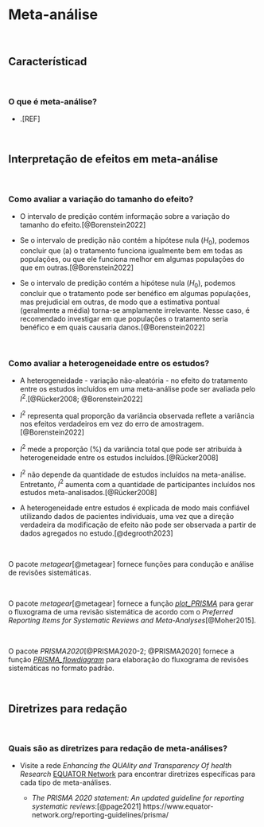 # **Meta-análise** {#meta-analise-cap}

<br>

## Característicad {#caracteristicas-meta-analise}

<br>

### O que é meta-análise?

-   .[REF]

<br>

## Interpretação de efeitos em meta-análise {#interpretacao}

<br>

### Como avaliar a variação do tamanho do efeito?

-   O intervalo de predição contém informação sobre a variação do tamanho do efeito.[@Borenstein2022]

-   Se o intervalo de predição não contém a hipótese nula ($H_{0}$), podemos concluir que (a) o tratamento funciona igualmente bem em todas as populações, ou que ele funciona melhor em algumas populações do que em outras.[@Borenstein2022]

-   Se o intervalo de predição contém a hipótese nula ($H_{0}$), podemos concluir que o tratamento pode ser benéfico em algumas populações, mas prejudicial em outras, de modo que a estimativa pontual (geralmente a média) torna-se amplamente irrelevante. Nesse caso, é recomendado investigar em que populações o tratamento seria benéfico e em quais causaria danos.[@Borenstein2022]

<br>

### Como avaliar a heterogeneidade entre os estudos?

-   A heterogeneidade - variação não-aleatória - no efeito do tratamento entre os estudos incluídos em uma meta-análise pode ser avaliada pelo $I^{2}$.[@Rücker2008; @Borenstein2022]

-   $I^{2}$ representa qual proporção da variância observada reflete a variância nos efeitos verdadeiros em vez do erro de amostragem.[@Borenstein2022]

-   $I^{2}$ mede a proporção (%) da variância total que pode ser atribuída à heterogeneidade entre os estudos incluídos.[@Rücker2008]

-   $I^{2}$ não depende da quantidade de estudos incluídos na meta-análise. Entretanto, $I^{2}$ aumenta com a quantidade de participantes incluídos nos estudos meta-analisados.[@Rücker2008]

-   A heterogeneidade entre estudos é explicada de modo mais confiável utilizando dados de pacientes individuais, uma vez que a direção verdadeira da modificação de efeito não pode ser observada a partir de dados agregados no estudo.[@degrooth2023]

<br>

::: {.infobox .Rlogo data-latex="{images/Rlogo}"}
O pacote *metagear*[@metagear] fornece funções para condução e análise de revisões sistemáticas.
:::

<br>

::: {.infobox .Rlogo data-latex="{images/Rlogo}"}
O pacote *metagear*[@metagear] fornece a função [*plot_PRISMA*](https://www.rdocumentation.org/packages/metagear/versions/0.7/topics/plot_PRISMA) para gerar o fluxograma de uma revisão sistemática de acordo com o *Preferred Reporting Items for Systematic Reviews and Meta-Analyses*[@Moher2015].
:::

<br>

::: {.infobox .Rlogo data-latex="{images/Rlogo}"}
O pacote *PRISMA2020*[@PRISMA2020-2; @PRISMA2020] fornece a função [*PRISMA_flowdiagram*](https://www.rdocumentation.org/packages/PRISMA2020/versions/1.1.1/topics/PRISMA_flowdiagram) para elaboração do fluxograma de revisões sistemáticas no formato padrão.
:::

<br>

## Diretrizes para redação {#diretrizes-meta-analise}

<br>

### Quais são as diretrizes para redação de meta-análises?

-   Visite a rede *Enhancing the QUAlity and Transparency Of health Research* [EQUATOR Network](https://www.equator-network.org/) para encontrar diretrizes específicas para cada tipo de meta-análises.

    -   *The PRISMA 2020 statement: An updated guideline for reporting systematic reviews*:[@page2021] https://www.equator-network.org/reporting-guidelines/prisma/

<br>
